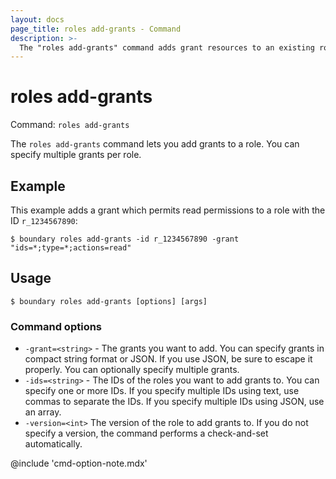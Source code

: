 ```yaml
---
layout: docs
page_title: roles add-grants - Command
description: >-
  The "roles add-grants" command adds grant resources to an existing role resource.
---
```


# roles add-grants

Command: `roles add-grants`

The `roles add-grants` command lets you add grants to a role.
You can specify multiple grants per role.

## Example

This example adds a grant which permits read permissions to a role with the ID `r_1234567890`:

```shell-session
$ boundary roles add-grants -id r_1234567890 -grant "ids=*;type=*;actions=read"
```

## Usage

<CodeBlockConfig hideClipboard>

```shell-session
$ boundary roles add-grants [options] [args]
```

</CodeBlockConfig>

### Command options

- `-grant=<string>` - The grants you want to add.
You can specify grants in compact string format or JSON.
If you use JSON, be sure to escape it properly.
You can optionally specify multiple grants.
- `-ids=<string>` - The IDs of the roles you want to add grants to.
You can specify one or more IDs.
If you specify multiple IDs using text, use commas to separate the IDs.
If you specify multiple IDs using JSON, use an array.
- `-version=<int>` The version of the role to add grants to.
If you do not specify a version, the command performs a check-and-set automatically.

@include 'cmd-option-note.mdx'